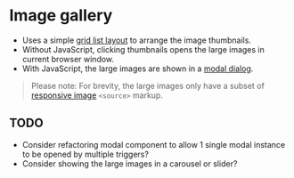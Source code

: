 
<Meta of={ImageGallery} />

# Image gallery
- Uses a simple [grid list layout](/story/layout-grid--grid-list) to arrange the image thumbnails.
- Without JavaScript, clicking thumbnails opens the large images in current browser window.
- With JavaScript, the large images are shown in a [modal dialog](/story/components-modal--modal).

> Please note: For brevity, the large images only have a subset of [responsive image](/story/components-images--responsive-image) `<source>` markup.

## TODO
- Consider refactoring modal component to allow 1 single modal instance to be opened by multiple triggers?
- Consider showing the large images in a carousel or slider?

<Canvas of={ImageGallery.ImageGallery} />
